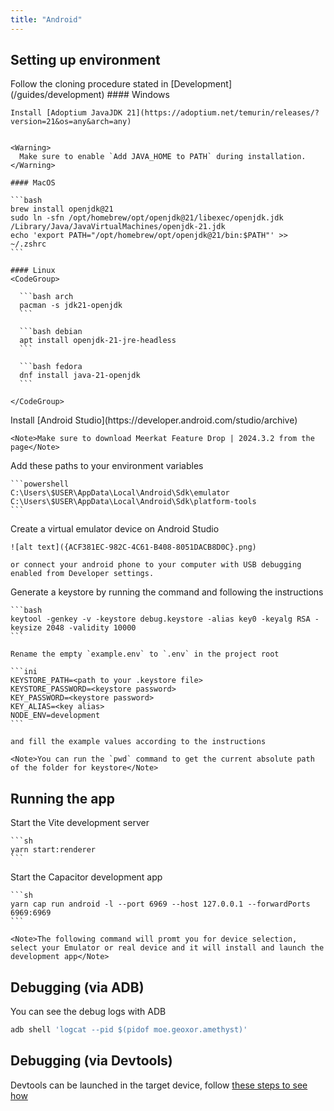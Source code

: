 ```yaml
---
title: "Android"
---
```


## Setting up environment

<Steps>
  <Step title="First Step" icon='github'>
    Follow the cloning procedure stated in [Development](/guides/development)
  </Step>

  <Step title="Second Step" icon='java'>
    #### Windows
    
    Install [Adoptium JavaJDK 21](https://adoptium.net/temurin/releases/?version=21&os=any&arch=any)


    <Warning>
      Make sure to enable `Add JAVA_HOME to PATH` during installation.
    </Warning>

    #### MacOS

    ```bash
    brew install openjdk@21
    sudo ln -sfn /opt/homebrew/opt/openjdk@21/libexec/openjdk.jdk /Library/Java/JavaVirtualMachines/openjdk-21.jdk
    echo 'export PATH="/opt/homebrew/opt/openjdk@21/bin:$PATH"' >> ~/.zshrc
    ```

    #### Linux
    <CodeGroup>

      ```bash arch
      pacman -s jdk21-openjdk
      ```

      ```bash debian
      apt install openjdk-21-jre-headless
      ```

      ```bash fedora
      dnf install java-21-openjdk
      ```

    </CodeGroup>
  </Step>

  <Step title="Third Step" icon='android'>
    Install [Android Studio](https://developer.android.com/studio/archive)
    
    
    <Note>Make sure to download Meerkat Feature Drop | 2024.3.2 from the page</Note>
  </Step>

  <Step title="Fourth Step" icon='code'>
    Add these paths to your environment variables

    ```powershell
    C:\Users\$USER\AppData\Local\Android\Sdk\emulator
    C:\Users\$USER\AppData\Local\Android\Sdk\platform-tools
    ```
  </Step>

  <Step title="Fifth Step" icon='mobile'>
    Create a virtual emulator device on Android Studio

    ![alt text]({ACF381EC-982C-4C61-B408-8051DACB8D0C}.png)

    or connect your android phone to your computer with USB debugging enabled from Developer settings.

  </Step>

  <Step title="Sixth Step" icon='code'>
    Generate a keystore by running the command and following the instructions

    ```bash
    keytool -genkey -v -keystore debug.keystore -alias key0 -keyalg RSA -keysize 2048 -validity 10000
    ```

    Rename the empty `example.env` to `.env` in the project root

    ```ini
    KEYSTORE_PATH=<path to your .keystore file>
    KEYSTORE_PASSWORD=<keystore password>
    KEY_PASSWORD=<keystore password>
    KEY_ALIAS=<key alias>
    NODE_ENV=development
    ```

    and fill the example values according to the instructions

    <Note>You can run the `pwd` command to get the current absolute path of the folder for keystore</Note>

  </Step>

</Steps>

## Running the app

<Steps>
  <Step title="First Step" icon='code'>
    Start the Vite development server

    ```sh
    yarn start:renderer
    ```

  </Step>
  <Step title="Second Step" icon='android'>
    Start the Capacitor development app

    ```sh
    yarn cap run android -l --port 6969 --host 127.0.0.1 --forwardPorts 6969:6969
    ```

    <Note>The following command will promt you for device selection, select your Emulator or real device and it will install and launch the development app</Note>
  </Step>
</Steps>

## Debugging (via ADB)

You can see the debug logs with ADB

```bash
adb shell 'logcat --pid $(pidof moe.geoxor.amethyst)'
```

## Debugging (via Devtools)

Devtools can be launched in the target device, follow [these steps to see how](https://capacitorjs.com/docs/vscode/debugging#use-chrome-inspect)